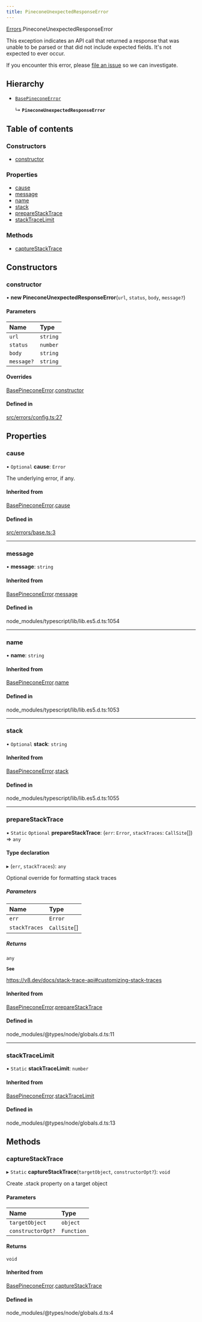 ```yaml
---
title: PineconeUnexpectedResponseError
---
```


[Errors](../modules/Errors.md).PineconeUnexpectedResponseError

This exception indicates an API call that returned a response that was
unable to be parsed or that did not include expected fields. It's not
expected to ever occur.

If you encounter this error, please [file an issue](https://github.com/pinecone-io/pinecone-ts-client/issues) so we can investigate.

## Hierarchy

- [`BasePineconeError`](Errors.BasePineconeError.md)

  ↳ **`PineconeUnexpectedResponseError`**

## Table of contents

### Constructors

- [constructor](Errors.PineconeUnexpectedResponseError.md#constructor)

### Properties

- [cause](Errors.PineconeUnexpectedResponseError.md#cause)
- [message](Errors.PineconeUnexpectedResponseError.md#message)
- [name](Errors.PineconeUnexpectedResponseError.md#name)
- [stack](Errors.PineconeUnexpectedResponseError.md#stack)
- [prepareStackTrace](Errors.PineconeUnexpectedResponseError.md#preparestacktrace)
- [stackTraceLimit](Errors.PineconeUnexpectedResponseError.md#stacktracelimit)

### Methods

- [captureStackTrace](Errors.PineconeUnexpectedResponseError.md#capturestacktrace)

## Constructors

### constructor

• **new PineconeUnexpectedResponseError**(`url`, `status`, `body`, `message?`)

#### Parameters

| Name | Type |
| :------ | :------ |
| `url` | `string` |
| `status` | `number` |
| `body` | `string` |
| `message?` | `string` |

#### Overrides

[BasePineconeError](Errors.BasePineconeError.md).[constructor](Errors.BasePineconeError.md#constructor)

#### Defined in

[src/errors/config.ts:27](https://github.com/pinecone-io/pinecone-ts-client/blob/4ccf45d/src/errors/config.ts#L27)

## Properties

### cause

• `Optional` **cause**: `Error`

The underlying error, if any.

#### Inherited from

[BasePineconeError](Errors.BasePineconeError.md).[cause](Errors.BasePineconeError.md#cause)

#### Defined in

[src/errors/base.ts:3](https://github.com/pinecone-io/pinecone-ts-client/blob/4ccf45d/src/errors/base.ts#L3)

___

### message

• **message**: `string`

#### Inherited from

[BasePineconeError](Errors.BasePineconeError.md).[message](Errors.BasePineconeError.md#message)

#### Defined in

node_modules/typescript/lib/lib.es5.d.ts:1054

___

### name

• **name**: `string`

#### Inherited from

[BasePineconeError](Errors.BasePineconeError.md).[name](Errors.BasePineconeError.md#name)

#### Defined in

node_modules/typescript/lib/lib.es5.d.ts:1053

___

### stack

• `Optional` **stack**: `string`

#### Inherited from

[BasePineconeError](Errors.BasePineconeError.md).[stack](Errors.BasePineconeError.md#stack)

#### Defined in

node_modules/typescript/lib/lib.es5.d.ts:1055

___

### prepareStackTrace

▪ `Static` `Optional` **prepareStackTrace**: (`err`: `Error`, `stackTraces`: `CallSite`[]) => `any`

#### Type declaration

▸ (`err`, `stackTraces`): `any`

Optional override for formatting stack traces

##### Parameters

| Name | Type |
| :------ | :------ |
| `err` | `Error` |
| `stackTraces` | `CallSite`[] |

##### Returns

`any`

**`See`**

https://v8.dev/docs/stack-trace-api#customizing-stack-traces

#### Inherited from

[BasePineconeError](Errors.BasePineconeError.md).[prepareStackTrace](Errors.BasePineconeError.md#preparestacktrace)

#### Defined in

node_modules/@types/node/globals.d.ts:11

___

### stackTraceLimit

▪ `Static` **stackTraceLimit**: `number`

#### Inherited from

[BasePineconeError](Errors.BasePineconeError.md).[stackTraceLimit](Errors.BasePineconeError.md#stacktracelimit)

#### Defined in

node_modules/@types/node/globals.d.ts:13

## Methods

### captureStackTrace

▸ `Static` **captureStackTrace**(`targetObject`, `constructorOpt?`): `void`

Create .stack property on a target object

#### Parameters

| Name | Type |
| :------ | :------ |
| `targetObject` | `object` |
| `constructorOpt?` | `Function` |

#### Returns

`void`

#### Inherited from

[BasePineconeError](Errors.BasePineconeError.md).[captureStackTrace](Errors.BasePineconeError.md#capturestacktrace)

#### Defined in

node_modules/@types/node/globals.d.ts:4

